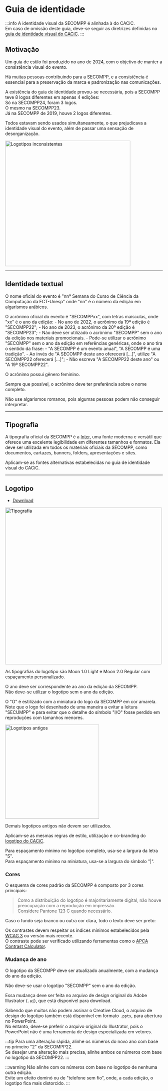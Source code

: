 

# Guia de identidade


:::info
A identidade visual da SECOMPP é alinhada à do CACiC.  
Em caso de omissão deste guia, deve-se seguir as diretrizes definidas no [guia de identidade visual do CACiC](../../CACiC/Guias%20de%20estilo/Introdução.md).
:::

## Motivação

Um guia de estilo foi produzido no ano de 2024, com o objetivo de manter a consistência visual do evento.

Há muitas pessoas contribuindo para a SECOMPP, e a consistência é essencial para a preservação da marca e padronização nas comunicações.

A existência do guia de identidade provou-se necessária, pois a SECOMPP teve 8 logos diferentes em apenas 4 edições:  
Só na SECOMPP24, foram 3 logos.  
O mesmo na SECOMPP23.  
Já na SECOMPP de 2019, houve 2 logos diferentes.

Todos estavam sendo usados simultaneamente, o que prejudicava a identidade visual do evento, além de passar uma sensação de desorganização.

<img src="/secompp/guidelines/logotipos-inconsistencia.avif" alt="Logotipos inconsistentes" width="400" />

---

## Identidade textual

O nome oficial do evento é "nnª Semana do Curso de Ciência da Computação da FCT-Unesp" onde "nn" é o número da edição em algarismos arábicos.

O acrônimo oficial do evento é "SECOMPPxx", com letras maísculas, onde "xx" é o ano da edição:
    - No ano de 2022, o acrônimo da 19ª edição é "SECOMPP22";
    - No ano de 2023, o acrônimo da 20ª edição é "SECOMPP23";
    - Não deve ser utilizado o acrônimo "SECOMPP" sem o ano da edição nos materiais promocionais.
        - Pode-se utilizar o acrônimo "SECOMPP" sem o ano da edição em referências genéricas, onde o ano tira o sentido da frase:
            - "A SECOMPP é um evento anual", "A SECOMPP é uma tradição".
        - Ao invés de "A SECOMPP deste ano oferecerá […]", utilize "A SECOMPP22 oferecerá […]";
            - Não escreva "A SECOMPP22 deste ano" ou "A 19ª SECOMPP22".

O acrônimo possui gênero feminino.

Sempre que possível, o acrônimo deve ter preferência sobre o nome completo.

Não use algarismos romanos, pois algumas pessoas podem não conseguir interpretar.

---

## Tipografia

A tipografia oficial da SECOMPP é a [Inter](https://rsms.me/inter/download/), uma fonte moderna e versátil que oferece uma excelente legibilidade em diferentes tamanhos e formatos. Ela deve ser utilizada em todos os materiais oficiais da SECOMPP, como documentos, cartazes, banners, folders, apresentações e sites.

Aplicam-se as fontes alternativas estabelecidas no guia de identidade visual do CACiC.

---

## Logotipo

- [Download](https://drive.google.com/drive/folders/17aWk7taYYYy5mU6EpyCwSjpBUsxzIX9x)

<img src="/secompp/guidelines/tipografia.webp" alt="Tipografia" width="500" />

As tipografias do logotipo são Moon 1.0 Light e Moon 2.0 Regular com espaçamento personalizado.  

O ano deve ser correspondente ao ano da edição da SECOMPP.  
Não deve-se utilizar o logotipo sem o ano da edição.

O "O" é estilizado com a miniatura do logo da SECOMPP em cor amarela.  
Note que o logo foi desenhado de uma maneira a evitar a leitura "SECUMPP" e para evitar que o detalhe do símbolo "I/O" fosse perdido em reproduções com tamanhos menores.

<img src="/secompp/guidelines/logotipos-antigos.webp" alt="Logotipos antigos" width="300" />

Demais logotipos antigos não devem ser utilizados.

Aplicam-se as mesmas regras de estilo, utilização e co-branding do [logotipo do CACiC](../../CACiC/Guias%20de%20estilo/Guia%20de%20identidade%20visual.mdx#logotipo).

Para espaçamento mínimo no logotipo completo, usa-se a largura da letra "S".  
Para espaçamento mínimo na miniatura, usa-se a largura do símbolo "|".

### Cores

O esquema de cores padrão da SECOMPP é composto por 3 cores principais:
<DarkBgTable />

> Como a distribuição do logotipo é majoritariamente digital, não houve preocupação com a reprodução em impressão.  
> Considere Pantone 123 C quando necessário.

Caso o fundo seja branco ou outra cor clara, todo o texto deve ser preto:

<LightBgTable />

Os contrastes devem respeitar os índices mínimos estabelecidos pela [WCAG 3](https://www.w3.org/WAI/standards-guidelines/wcag/wcag3-intro/) ou versão mais recente.  
O contraste pode ser verificado utilizando ferramentas como o [APCA Contrast Calculator](https://www.myndex.com/APCA/).

### Mudança de ano

O logotipo da SECOMPP deve ser atualizado anualmente, com a mudança do ano da edição.

Não deve-se usar o logotipo "SECOMPP" sem o ano da edição.

Essa mudança deve ser feita no arquivo de design original do Adobe Illustrator (`.ai`), que está disponível para download.  

Sabendo que muitos não podem assinar o Creative Cloud, o arquivo de design do logotipo também está disponível em formato `.pptx`, para abertura no PowerPoint.  
No entanto, deve-se preferir o arquivo original do Illustrator, pois o PowerPoint não é uma ferramenta de design especializada em vetores.


:::tip
Para uma alteração rápida, alinhe os números do novo ano com base no primeiro "2" da SECOMPP22.  
Se desejar uma alteração mais precisa, alinhe ambos os números com base no logotipo da SECOMPP22.
:::

:::warning
Não alinhe com os números com base no logotipo de nenhuma outra edição.  
Evite um efeito dominó ou de "telefone sem fio", onde, a cada edição, o logotipo fica mais distorcido.
:::